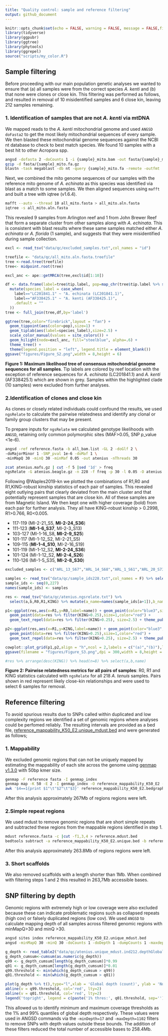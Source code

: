 ```yaml
---
title: "Quality control: sample and reference filtering"
output: github_document
---
```


```r
knitr::opts_chunk$set(echo = FALSE, warning = FALSE, message = FALSE,fig.retina = 2)
library(tidyverse)
library(ggpubr)
library(ggtree)
library(phytools)
library(ggrepel)
source("scripts/my_color.R")
```

## Sample filtering

Before proceeding with our main population genetic analyses we wanted to ensure that (a) all samples were from the correct species *A. kenti* and (b) that none were clones or close kin.  This filtering was performed as follows, and resulted in removal of 10 misidentified samples and 6 close kin, leaving 212 samples remaining. 

### 1. Identification of samples that are not *A. kenti* via mtDNA

We mapped reads to the *A. kenti* mitochondrial genome and used `ANGSD doFasta2` to get the most likely mitochondrial sequences of every sample. We then blasted these mitochondrial genome sequences against the NCBI nt database to check to best match species. We found 10 samples with a best hit to other Acropora spp.

```bash
angsd -dofasta 2 -doCounts 1 -i {sample}_mito.bam -out fasta/{sample}_mito
gzip -d fasta/{sample}_mito.fa.gz
blastn -task megablast -db nt -query {sample}_mito.fa -remote -outfmt  '6 qseqid sseqid pident mismatch gapopen evalue staxids sscinames scomnames sskingdoms stitle' -out {sample}.blast
```

Next, we combined the mito genome sequences of our samples with the reference mito genome of *A. echinata* as this species was identified via blast as a match to some samples.  We then aligned sequences using `mafft` and built a tree with iqtree (v1.6.4). 

```bash
mafft --auto --thread 10 all_mito.fasta > all_mito.aln.fasta
iqtree -s all_mito.aln.fasta
```

This revealed 9 samples from Arlington reef and 1 from John Brewer Reef that form a separate cluster from other samples along with *A. echinata*. This is consistent with blast results where these same samples matched either *A. echinata* or *A. florida* (1 sample), and suggests that they were misidentified during sample collection.

```r
excl <- read_tsv("data/qc/excluded_samples.txt",col_names = "id")

treefile <- "data/qc/all_mito.aln.fasta.treefile"
tree <-read.tree(treefile)
tree<- midpoint.root(tree) 

excl_anc <- ape::getMRCA(tree,excl$id[1:10])

df <- data.frame(label=tree$tip.label, pop=map_chr(tree$tip.label %>% str_split("_|-"), first)) %>% 
  mutate(species_label = case_when(
    label=="LC201841.1" ~ "A. echinata (LC201841.1)",
    label=="AF338425.1" ~ "A. kenti (AF338425.1)",
    .default = ""
  ))
tree <- full_join(tree,df,by='label')

ggtree(tree,color="firebrick",layout = "fan") + 
  geom_tippoint(aes(color=pop),size=1) +
  geom_tiplab(aes(label=species_label),size=2.5) +  
  scale_color_manual(values = site_colors()) + 
  geom_hilight(node=excl_anc, fill="steelblue", alpha=.6) +
  theme_tree() + 
  theme(legend.position = "left", legend.title = element_blank())
ggsave("figures/Figure_S2.png",width = 8,height = 6)
```

**Figure 1: Maximum likelihood tree of consensus mitochondrial genome sequences for all samples**. Tip labels are colored by reef location with the exception of reference sequences for *A. echinata* (LC201841.1) and *A. kenti* (AF338425.1) which are shown in grey. Samples within the highlighted clade (10 samples) were excluded from further analyses. 

### 2.Identification of clones and close kin

As clones or closely related individuals could confound the results, we used `ngsRelate` to calculate the pairwise relatedness and identify any clonal or family group clusters that may be present. 

To prepare inputs for `ngsRelate` we calculated genotype likelihoods with `ANGSD`, retaining only common polymorphic sites (MAF>0.05, SNP p_value <1e-6).

```bash
angsd -ref reference.fasta -b all_bam.list -GL 2 -doGlf 2 \
-doMajorMinor 1 -SNP_pval 1e-6 -doMaf 1 \
-minMapQ 30 -minQ 30 -minMaf 0.05 -out atenius -nThreads 30

zcat atenius.mafs.gz | cut -f 5 |sed '1d' > freq
ngsRelate -G atenius.beagle.gz -n 228 -f freq -p 30 -l 0.05 -O atenius.ngsrelate.txt
```

Following @{Waples2019-kn} we plotted the combinations of R1,R0 and R1,KING-robust kinship statistics of each pair of samples. This revealed eight outlying pairs that clearly deviated from the main cluster and that potentially represent samples that are close kin. All of these samples are from Magnetic Island. We then kept one with higher coverage (bold) from each pair for further analysis. They all have KING-robust kinship > 0.2998, R1>0.766, R0<0.005.

 - 117-119 (MI-2-21_S5, **MI-2-24_S36**)
 - 111-123 (**MI-1-6_S37**, MI-2-3_S13)
 - 103-127 (MI-1-16_S8, **MI-2-9_S25**)
 - 101-117 (MI-1-12_S2, MI-2-21_S5)
 - 109-115 (**MI-1-4_S10**, MI-2-16_S19)
 - 101-119 (MI-1-12_S2, **MI-2-24_S36**)
 - 101-124 (MI-1-12_S2, **MI-2-4_S26**)
 - 110-126 (MI-1-5_S35, **MI-2-8_S30**)
 
```r
excluded_samples <- c("ARL_13_S67","ARL_14_S68","ARL_1_S61","ARL_20_S73","ARL_21_S74","ARL_22_S75","ARL_23_S76","ARL_3_S63","ARL_5_S65","JB_5_S5")

samples <- read_tsv("data/qc/sample_ids228.txt",col_names = F) %>% select(X1) %>% pull
sample_ids <- seq(0,227)
names(sample_ids) <- samples

res <- read_tsv("data/qc/atenius.ngsrelate.txt") %>% 
  select(a,b,R0,R1,KING) %>% mutate(a_name=names(sample_ids[a+1]),b_name=names(sample_ids[b+1]), type=ifelse(substr(a_name,1,3)==substr(b_name,1,3),"within","between"),name=paste(a_name,b_name,sep = " - ")) %>% filter(!a_name %in% excluded_samples,! b_name %in% excluded_samples)

p1<-ggplot(res,aes(x=R1,y=R0,label=name)) + geom_point(color="blue3",size=1)+
  geom_point(data=res %>% filter(KING>0.25),size=1,color="red") +
  geom_text_repel(data=res %>% filter(KING>0.25), size=2.5) + theme_pubr(base_size = 12)

p2<-ggplot(res,aes(x=R1,y=KING,label=name)) + geom_point(color="blue3",size=1) + 
  geom_point(data=res %>% filter(KING>0.25),size=1,color="red") +
  geom_text_repel(data=res %>% filter(KING>0.25), size=2.5) + theme_pubr(base_size = 12)

cowplot::plot_grid(p1,p2,align = "h",ncol = 2,labels = c("(a)","(b)"),label_size = 12)
ggsave(filename = "figures/Figure_S3.png",dpi = 300,width = 8,height = 6)

#res %>% arrange(desc(KING)) %>% head(n=8) %>% select(a,b,name)
```

**Figure 2: Pairwise relatedness metrics for all pairs of samples**: R0, R1 and KING statistics calculated with `ngsRelate` for all 218 *A. tenuis* samples. Pairs shown in red represent likely close-kin relationships and were used to select 6 samples for removal.

## Reference filtering

To avoid spurious results due to SNPs called within duplicated and low complexity regions we identified a set of genomic regions where analyses could be perfomed reliably. The resulting intervals are provided as a bed file, [reference_mappability_K50_E2.unique_mdust.bed](data/qc/reference_mappability_K50_E2.unique_mdust1M_depth.bed) and were generated as follows;

### 1. Mappability

We excluded genomic regions that can not be uniquely mapped by estimating the mappability of each site across the genome using [genmap v1.3.0](https://github.com/cpockrandt/genmap) with 50bp kmer size.

```bash
genmap -F reference fasta -I genmap_index
genmap map -K 50 -E 2 -I genmap_index -O reference_mappability_K50_E2 -t -w -bg
awk '$4==1{print $1"\t"$2"\t"$3}' reference_mappability_K50_E2.bedgraph > reference_mappability_K50_E2.unique.bed
```

After this analysis approximately 267Mb of regions regions were left.

### 2.Simple repeat regions

We used mdust to remove genomic regions that are short simple repeats and subtracted these regions from the mappable regions identified in step 1.

```bash
mdust reference.fasta -c |cut -f1,3,4 > reference.mdust.bed
bedtools subtract -a reference_mappability_K50_E2.unique.bed -b reference.mdust.bed > reference_mappability_K50_E2.unique_mdust.bed
```

After this analysis approximately 263.8Mb of regions regions were left.

### 3. Short scaffolds

We also removed scaffolds with a length shorter than 1Mb. When combined with filtering steps 1 and 2 this resulted in 263,7Mb accessible bases.

## SNP filtering by depth

Genomic regions with extremely high or low coverage were also excluded because these can indicate problematic regions such as collapsed repeats (high cov) or falsely duplicated regions (low cov). We used `ANGSD` to calculate mapping depth of all samples across filtered genomic regions with minMapQ>30 and minQ >30. 

```bash
angsd sites index reference_mappability_K50_E2.unique_mdust.bed
angsd -minMapQ 30 -minQ 30 -doCounts 1 -doDepth 1 -dumpCounts 1 -maxdepth 3000 -b ind215_bam.list -out atenius  -nThreads 20 -sites reference_mappability_K50_E2.unique_mdust.bed
```

```r
g_depth <- read_table2("data/qc/atenius.unique_mdust.ind212.depthGlobal", col_names = F, col_types = cols("X3002"=col_skip()))
g_depth_cumsum<-cumsum(as.numeric(g_depth))
q99 <- g_depth_cumsum[length(g_depth_cumsum)]*0.99
q01 <- g_depth_cumsum[length(g_depth_cumsum)]*0.01
q99.threshold <- min(which(g_depth_cumsum > q99))
q01.threshold <- min(which(g_depth_cumsum > q01))

plot(g_depth %>% t(),type="l",xlab = 'Global depth (count)', ylab = 'Number of sites')
abline(v = q99.threshold, col='red', lty=2)
abline(v = q01.threshold, col='red', lty=2)
legend('topright', legend = c(paste('1% thres:', q01.threshold, sep=''), paste('99% thres: ', q99.threshold, sep='')),  bty = "n")

```

This allowed us to identify minimum and maximum coverage thresholds as the 1% and 99% quantiles of global depth respectively. These values were used in ANGSD commands via the `-minDepth=17` and `-maxDepth=1102` filters to remove SNPs with depth values outside these bounds. The addition of these filters reduced the total number of accessible bases to 258.4Mb. 
